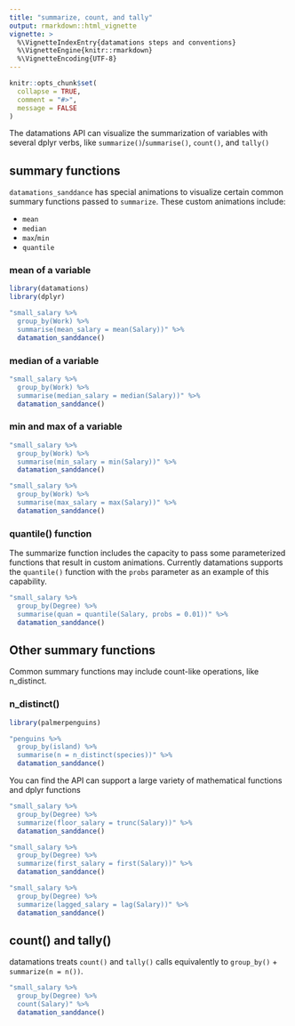 ```yaml
---
title: "summarize, count, and tally"
output: rmarkdown::html_vignette
vignette: >
  %\VignetteIndexEntry{datamations steps and conventions}
  %\VignetteEngine{knitr::rmarkdown}
  %\VignetteEncoding{UTF-8}
---
```


```r
knitr::opts_chunk$set(
  collapse = TRUE,
  comment = "#>",
  message = FALSE
)
```

The datamations API can visualize the summarization of variables with several dplyr verbs, like `summarize()`/`summarise()`, `count()`, and `tally()`

## summary functions

`datamations_sanddance` has special animations to visualize certain common summary functions passed to `summarize`. These custom animations include:

-   `mean`
-   `median`
-   `max`/`min`
-   `quantile`


### mean of a variable

```r
library(datamations)
library(dplyr)
```

```r
"small_salary %>%
  group_by(Work) %>%
  summarise(mean_salary = mean(Salary))" %>%
  datamation_sanddance()
```

### median of a variable

```r
"small_salary %>%
  group_by(Work) %>%
  summarise(median_salary = median(Salary))" %>%
  datamation_sanddance()
```

### min and max of a variable

```r
"small_salary %>%
  group_by(Work) %>%
  summarise(min_salary = min(Salary))" %>%
  datamation_sanddance()
```

```r
"small_salary %>%
  group_by(Work) %>%
  summarise(max_salary = max(Salary))" %>%
  datamation_sanddance()
```

### quantile() function

The summarize function includes the capacity to pass some parameterized functions that result in custom animations. Currently datamations supports the `quantile()` function with the `probs` parameter as an example of this capability. 

```r
"small_salary %>%
  group_by(Degree) %>%
  summarise(quan = quantile(Salary, probs = 0.01))" %>%
  datamation_sanddance()
```

## Other summary functions

Common summary functions may include count-like operations, like n_distinct.

### n_distinct()

```r
library(palmerpenguins)

"penguins %>%
  group_by(island) %>%
  summarise(n = n_distinct(species))" %>%
  datamation_sanddance()
```

You can find the API can support a large variety of mathematical functions and dplyr functions


```r
"small_salary %>%
  group_by(Degree) %>%
  summarize(floor_salary = trunc(Salary))" %>%
  datamation_sanddance()
```

```r
"small_salary %>%
  group_by(Degree) %>%
  summarize(first_salary = first(Salary))" %>%
  datamation_sanddance()
```

```r
"small_salary %>%
  group_by(Degree) %>%
  summarize(lagged_salary = lag(Salary))" %>%
  datamation_sanddance()
```

## count() and tally()

datamations treats `count()` and `tally()` calls equivalently to `group_by()` + `summarize(n = n())`.

```r
"small_salary %>%
  group_by(Degree) %>%
  count(Salary)" %>%
  datamation_sanddance()
```